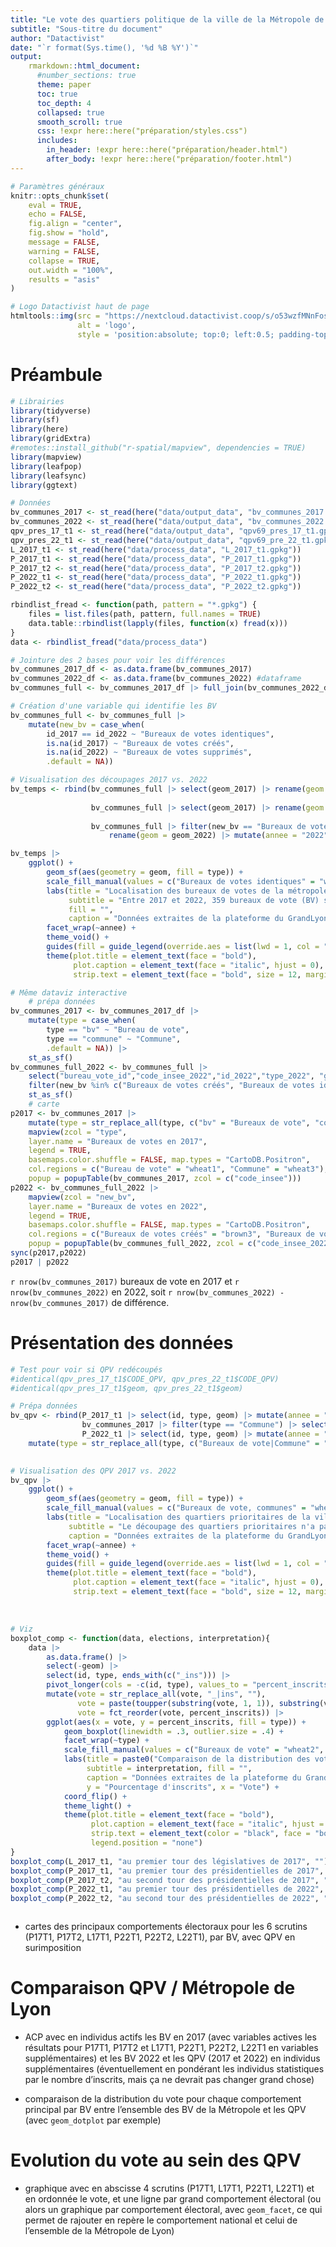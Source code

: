 ```yaml
---
title: "Le vote des quartiers politique de la ville de la Métropole de Lyon"
subtitle: "Sous-titre du document"
author: "Datactivist"
date: "`r format(Sys.time(), '%d %B %Y')`"
output:
    rmarkdown::html_document:
      #number_sections: true
      theme: paper
      toc: true
      toc_depth: 4
      collapsed: true
      smooth_scroll: true
      css: !expr here::here("préparation/styles.css")
      includes:
        in_header: !expr here::here("préparation/header.html")
        after_body: !expr here::here("préparation/footer.html")
---
```


```r
# Paramètres généraux
knitr::opts_chunk$set(
	eval = TRUE,
	echo = FALSE,
	fig.align = "center",
	fig.show = "hold",
	message = FALSE,
	warning = FALSE,
	collapse = TRUE,
	out.width = "100%",
	results = "asis"
)
```

```r
# Logo Datactivist haut de page
htmltools::img(src = "https://nextcloud.datactivist.coop/s/o53wzfMNnFosQni/preview", 
               alt = 'logo', 
               style = 'position:absolute; top:0; left:0.5; padding-top:10px;') #padding=taille des espaces autour
```

# Préambule

```r
# Librairies
library(tidyverse)
library(sf)
library(here)
library(gridExtra)
#remotes::install_github("r-spatial/mapview", dependencies = TRUE)
library(mapview)
library(leafpop)
library(leafsync)
library(ggtext)

# Données
bv_communes_2017 <- st_read(here("data/output_data", "bv_communes_2017.gpkg"))
bv_communes_2022 <- st_read(here("data/output_data", "bv_communes_2022.gpkg"))
qpv_pres_17_t1 <- st_read(here("data/output_data", "qpv69_pres_17_t1.gpkg"))
qpv_pres_22_t1 <- st_read(here("data/output_data", "qpv69_pre_22_t1.gpkg"))
L_2017_t1 <- st_read(here("data/process_data", "L_2017_t1.gpkg"))
P_2017_t1 <- st_read(here("data/process_data", "P_2017_t1.gpkg"))
P_2017_t2 <- st_read(here("data/process_data", "P_2017_t2.gpkg"))
P_2022_t1 <- st_read(here("data/process_data", "P_2022_t1.gpkg"))
P_2022_t2 <- st_read(here("data/process_data", "P_2022_t2.gpkg"))

rbindlist_fread <- function(path, pattern = "*.gpkg") {
    files = list.files(path, pattern, full.names = TRUE)
    data.table::rbindlist(lapply(files, function(x) fread(x)))
}
data <- rbindlist_fread("data/process_data")
```

```r
# Jointure des 2 bases pour voir les différences
bv_communes_2017_df <- as.data.frame(bv_communes_2017)
bv_communes_2022_df <- as.data.frame(bv_communes_2022) #dataframe
bv_communes_full <- bv_communes_2017_df |> full_join(bv_communes_2022_df, by = "bureau_vote_id", suffix = c("_2017", "_2022"))

# Création d'une variable qui identifie les BV
bv_communes_full <- bv_communes_full |>
    mutate(new_bv = case_when(
        id_2017 == id_2022 ~ "Bureaux de votes identiques",
        is.na(id_2017) ~ "Bureaux de votes créés",
        is.na(id_2022) ~ "Bureaux de votes supprimés",
        .default = NA))

# Visualisation des découpages 2017 vs. 2022
bv_temps <- rbind(bv_communes_full |> select(geom_2017) |> rename(geom = geom_2017) |> mutate(annee = "2017",
                                                                                              type = "Bureaux de votes identiques"),
                  bv_communes_full |> select(geom_2017) |> rename(geom = geom_2017) |> mutate(annee = "2022",
                                                                                              type = "Bureaux de votes identiques"),
                  bv_communes_full |> filter(new_bv == "Bureaux de votes créés") |> select(geom_2022) |> 
                      rename(geom = geom_2022) |> mutate(annee = "2022", type = "Bureaux de votes créés"))

bv_temps |> 
    ggplot() +
        geom_sf(aes(geometry = geom, fill = type)) +
        scale_fill_manual(values = c("Bureaux de votes identiques" = "wheat2", "Bureaux de votes créés" = "brown3")) +
        labs(title = "Localisation des bureaux de votes de la métropole de Lyon", 
             subtitle = "Entre 2017 et 2022, 359 bureaux de vote (BV) sont restés identiques, \n537 ont été créés et 331 ont été supprimés.", 
             fill = "",
             caption = "Données extraites de la plateforme du GrandLyon \nSource: Gombin J., Thierry D. Analyse du vote des QPV de la métropole de Lyon entre 2017 et 2022") +
        facet_wrap(~annee) +
        theme_void() +
        guides(fill = guide_legend(override.aes = list(lwd = 1, col = "white"))) +
        theme(plot.title = element_text(face = "bold"),
              plot.caption = element_text(face = "italic", hjust = 0),
              strip.text = element_text(face = "bold", size = 12, margin = margin(20,0,0,0)))
```

```r
# Même dataviz interactive
    # prépa données
bv_communes_2017 <- bv_communes_2017_df |>
    mutate(type = case_when(
        type == "bv" ~ "Bureau de vote",
        type == "commune" ~ "Commune",
        .default = NA)) |> 
    st_as_sf()
bv_communes_full_2022 <- bv_communes_full |> 
    select("bureau_vote_id","code_insee_2022","id_2022","type_2022", "geom_2022","new_bv") |>
    filter(new_bv %in% c("Bureaux de votes créés", "Bureaux de votes identiques")) |> 
    st_as_sf()
    # carte
p2017 <- bv_communes_2017 |> 
    mutate(type = str_replace_all(type, c("bv" = "Bureaux de vote", "commune" = "Communes"))) |> 
    mapview(zcol = "type",
    layer.name = "Bureaux de votes en 2017",
    legend = TRUE, 
    basemaps.color.shuffle = FALSE, map.types = "CartoDB.Positron",
    col.regions = c("Bureau de vote" = "wheat1", "Commune" = "wheat3"),
    popup = popupTable(bv_communes_2017, zcol = c("code_insee")))
p2022 <- bv_communes_full_2022 |> 
    mapview(zcol = "new_bv",
    layer.name = "Bureaux de votes en 2022",
    legend = TRUE, 
    basemaps.color.shuffle = FALSE, map.types = "CartoDB.Positron",
    col.regions = c("Bureaux de votes créés" = "brown3", "Bureaux de votes identiques" = "wheat2"),
    popup = popupTable(bv_communes_full_2022, zcol = c("code_insee_2022"))) 
sync(p2017,p2022)
p2017 | p2022
```

`r nrow(bv_communes_2017)` bureaux de vote en 2017 et `r nrow(bv_communes_2022)` en 2022, soit `r nrow(bv_communes_2022) - nrow(bv_communes_2017)` de différence. 

# Présentation des données

```r
# Test pour voir si QPV redécoupés
#identical(qpv_pres_17_t1$CODE_QPV, qpv_pres_22_t1$CODE_QPV)
#identical(qpv_pres_17_t1$geom, qpv_pres_22_t1$geom)

# Prépa données
bv_qpv <- rbind(P_2017_t1 |> select(id, type, geom) |> mutate(annee = "2017"),
                bv_communes_2017 |> filter(type == "Commune") |> select(id, type,  geom) |> mutate(annee = "2017"),
                P_2022_t1 |> select(id, type, geom) |> mutate(annee = "2022")) |> 
    mutate(type = str_replace_all(type, c("Bureaux de vote|Commune" = "Bureaux de vote, communes")))
                

# Visualisation des QPV 2017 vs. 2022
bv_qpv |> 
    ggplot() +
        geom_sf(aes(geometry = geom, fill = type)) +
        scale_fill_manual(values = c("Bureaux de vote, communes" = "wheat2", "Quartiers prioritaires" = "brown3")) +
        labs(title = "Localisation des quartiers prioritaires de la ville de Lyon \nparmi les bureaux de vote", 
             subtitle = "Le découpage des quartiers prioritaires n'a pas évolué entre 2017 et 2022.", fill = "",
             caption = "Données extraites de la plateforme du GrandLyon \nSource: Gombin J., Thierry D. Analyse du vote des QPV de la métropole de Lyon entre 2017 et 2022") +
        facet_wrap(~annee) +
        theme_void() +
        guides(fill = guide_legend(override.aes = list(lwd = 1, col = "white"))) +
        theme(plot.title = element_text(face = "bold"),
              plot.caption = element_text(face = "italic", hjust = 0),
              strip.text = element_text(face = "bold", size = 12, margin = margin(20,0,0,0)))
```

<br>

```r
# Viz
boxplot_comp <- function(data, elections, interpretation){
    data |> 
        as.data.frame() |> 
        select(-geom) |> 
        select(id, type, ends_with(c("_ins"))) |> 
        pivot_longer(cols = -c(id, type), values_to = "percent_inscrits", names_to = "vote") |> 
        mutate(vote = str_replace_all(vote, "_|ins", ""),
               vote = paste(toupper(substring(vote, 1, 1)), substring(vote, 2), sep = ""),
               vote = fct_reorder(vote, percent_inscrits)) |> 
        ggplot(aes(x = vote, y = percent_inscrits, fill = type)) +
            geom_boxplot(linewidth = .3, outlier.size = .4) +
            facet_wrap(~type) +
            scale_fill_manual(values = c("Bureaux de vote" = "wheat2", "Quartiers prioritaires" = "brown3")) +
            labs(title = paste0("Comparaison de la distribution des votes entre BV et QPV \n", elections), 
                 subtitle = interpretation, fill = "",
                 caption = "Données extraites de la plateforme du GrandLyon \nSource: Gombin J., Thierry D. Analyse du vote des QPV de la métropole de Lyon entre 2017 et 2022",
                 y = "Pourcentage d'inscrits", x = "Vote") +
            coord_flip() +
            theme_light() +
            theme(plot.title = element_text(face = "bold"),
                  plot.caption = element_text(face = "italic", hjust = 0),
                  strip.text = element_text(color = "black", face = "bold"),
                  legend.position = "none")
}
boxplot_comp(L_2017_t1, "au premier tour des législatives de 2017", "")
boxplot_comp(P_2017_t1, "au premier tour des présidentielles de 2017", "")
boxplot_comp(P_2017_t2, "au second tour des présidentielles de 2017", "")
boxplot_comp(P_2022_t1, "au premier tour des présidentielles de 2022", "")
boxplot_comp(P_2022_t2, "au second tour des présidentielles de 2022", "")
```

```r

```


- cartes des principaux comportements électoraux pour les 6 scrutins (P17T1, P17T2, L17T1, P22T1, P22T2, L22T1), par BV, avec QPV en surimposition

# Comparaison QPV / Métropole de Lyon

- ACP avec en individus actifs les BV en 2017 (avec variables actives les résultats pour P17T1, P17T2 et L17T1, P22T1, P22T2, L22T1 en variables supplémentaires) et les BV 2022 et les QPV (2017 et 2022) en individus supplémentaires (éventuellement en pondérant les individus statistiques par le nombre d'inscrits, mais ça ne devrait pas changer grand chose)

- comparaison de la distribution du vote pour chaque comportement principal par BV entre l'ensemble des BV de la Métropole et les QPV (avec `geom_dotplot` par exemple)

# Evolution du vote au sein des QPV

- graphique avec en abscisse 4 scrutins (P17T1, L17T1, P22T1, L22T1) et en ordonnée le vote, et une ligne par grand comportement électoral (ou alors un graphique par comportement électoral, avec `geom_facet`, ce qui permet de rajouter en repère le comportement national et celui de l'ensemble de la Métropole de Lyon) 



